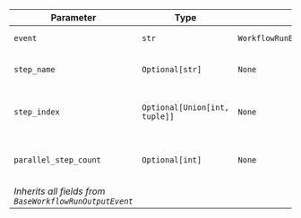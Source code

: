 | Parameter | Type | Default | Description |
|-----------|------|---------|-------------|
| `event` | `str` | `WorkflowRunEvent.parallel_execution_started.value` | Event type identifier |
| `step_name` | `Optional[str]` | `None` | Name of the parallel step |
| `step_index` | `Optional[Union[int, tuple]]` | `None` | Index or position of the parallel step |
| `parallel_step_count` | `Optional[int]` | `None` | Number of steps to execute in parallel |
| *Inherits all fields from `BaseWorkflowRunOutputEvent`* |